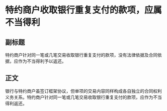 # 特约商户收取银行重复支付的款项，应属不当得利
## 副标题
特约商户针对同一笔或几笔交易收取银行重复支付的款项，没有法律依据及合同依据，应作为不当得利予以返还。
## 正文
银行与特约商户虽签订框架协议，但单项的交易内容同样构成各自独立的合同权利义务关系。特约商户针对同一笔或几笔交易收取银行重复支付的款项，应作为不当得利返还。